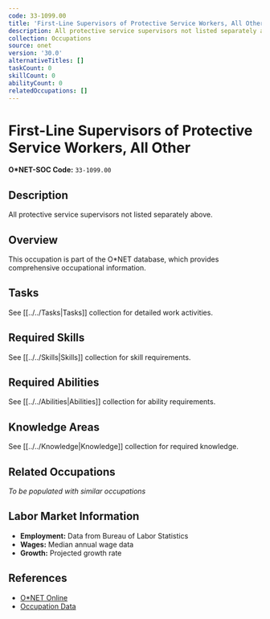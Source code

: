 ```yaml
---
code: 33-1099.00
title: 'First-Line Supervisors of Protective Service Workers, All Other'
description: All protective service supervisors not listed separately above.
collection: Occupations
source: onet
version: '30.0'
alternativeTitles: []
taskCount: 0
skillCount: 0
abilityCount: 0
relatedOccupations: []
---
```

# First-Line Supervisors of Protective Service Workers, All Other

**O*NET-SOC Code:** `33-1099.00`

## Description

All protective service supervisors not listed separately above.

## Overview

This occupation is part of the O*NET database, which provides comprehensive occupational information.

## Tasks

See [[../../Tasks|Tasks]] collection for detailed work activities.

## Required Skills

See [[../../Skills|Skills]] collection for skill requirements.

## Required Abilities

See [[../../Abilities|Abilities]] collection for ability requirements.

## Knowledge Areas

See [[../../Knowledge|Knowledge]] collection for required knowledge.

## Related Occupations

*To be populated with similar occupations*

## Labor Market Information

- **Employment:** Data from Bureau of Labor Statistics
- **Wages:** Median annual wage data
- **Growth:** Projected growth rate

## References

- [O*NET Online](https://www.onetonline.org/link/summary/33-1099.00)
- [Occupation Data](https://www.onetcenter.org/)
